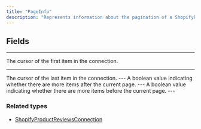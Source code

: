 ```yaml
---
title: "PageInfo"
description: "Represents information about the pagination of a ShopifyProductReviewsConnection."
---
```


## Fields

---

<ParamField path="startCursor" type="ID">
The cursor of the first item in the connection.
</ParamField>

---

<ParamField path="endCursor" type="ID">
The cursor of the last item in the connection.
</ParamField>
---
<ParamField path="hasNextPage" type="Boolean!">
A boolean value indicating whether there are more items after the current page.
</ParamField>
---
<ParamField path="hasPreviousPage" type="Boolean!">
A boolean value indicating whether there are more items before the current page.
</ParamField>
---

### Related types

* [ShopifyProductReviewsConnection](/api-reference/shopifyproductreviewsconnection)